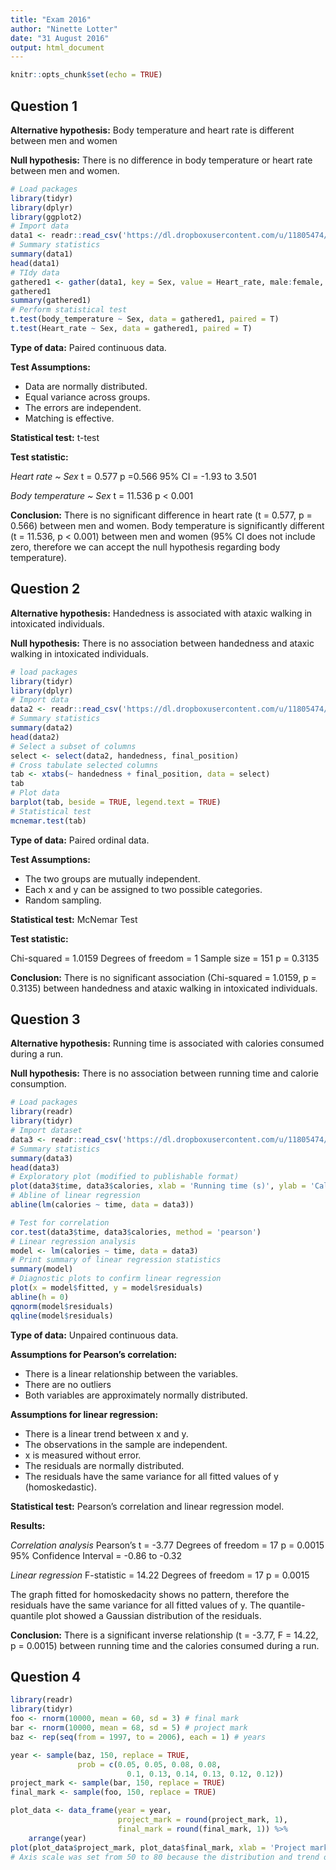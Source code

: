 ```yaml
---
title: "Exam 2016"
author: "Ninette Lotter"
date: "31 August 2016"
output: html_document
---
```


```r
knitr::opts_chunk$set(echo = TRUE)
```

## Question 1

**Alternative hypothesis:** Body temperature and heart rate is different between men and women

**Null hypothesis:** There is no difference in body temperature or heart rate between men and women.

```r
# Load packages
library(tidyr)
library(dplyr)
library(ggplot2)
# Import data
data1 <- readr::read_csv('https://dl.dropboxusercontent.com/u/11805474/painblogr/biostats/exam-data-2016/question1.csv')
# Summary statistics
summary(data1)
head(data1)
# TIdy data
gathered1 <- gather(data1, key = Sex, value = Heart_rate, male:female, na.rm = T)
gathered1
summary(gathered1)
# Perform statistical test
t.test(body_temperature ~ Sex, data = gathered1, paired = T)
t.test(Heart_rate ~ Sex, data = gathered1, paired = T)
```

**Type of data:** Paired continuous data.

**Test Assumptions:**

* Data are normally distributed.
* Equal variance across groups.
* The errors are independent.
* Matching is effective.

**Statistical test:** t-test

**Test statistic:**

_Heart rate ~ Sex_
t = 0.577
p =0.566
95% CI = -1.93 to 3.501

_Body temperature ~ Sex_
t = 11.536
p < 0.001

**Conclusion:** There is no significant difference in heart rate (t = 0.577, p = 0.566) between men and women. Body temperature is significantly different (t = 11.536, p < 0.001) between men and women (95% CI does not include zero, therefore we can accept the null hypothesis regarding body temperature).

## Question 2

**Alternative hypothesis:** Handedness is associated with ataxic walking in intoxicated individuals.

**Null hypothesis:** There is no association between handedness and ataxic walking in intoxicated individuals.

```r
# load packages
library(tidyr)
library(dplyr)
# Import data
data2 <- readr::read_csv('https://dl.dropboxusercontent.com/u/11805474/painblogr/biostats/exam-data-2016/question2.csv')
# Summary statistics
summary(data2)
head(data2)
# Select a subset of columns
select <- select(data2, handedness, final_position)
# Cross tabulate selected columns
tab <- xtabs(~ handedness + final_position, data = select)
tab
# Plot data
barplot(tab, beside = TRUE, legend.text = TRUE)
# Statistical test
mcnemar.test(tab)
```

**Type of data:** Paired ordinal data.

**Test Assumptions:**

* The two groups are mutually independent.
* Each x and y can be assigned to two possible categories.
* Random sampling.


**Statistical test:** McNemar Test

**Test statistic:**

Chi-squared = 1.0159
Degrees of freedom = 1
Sample size = 151
p = 0.3135

**Conclusion:** There is no significant association (Chi-squared = 1.0159, p = 0.3135) between handedness and ataxic walking in intoxicated individuals.

## Question 3

**Alternative hypothesis:** Running time is associated with calories consumed during a run.

**Null hypothesis:** There is no association between running time and calorie consumption.

```r
# Load packages
library(readr)
library(tidyr)
# Import dataset
data3 <- readr::read_csv('https://dl.dropboxusercontent.com/u/11805474/painblogr/biostats/exam-data-2016/question3.csv')
# Summary statistics
summary(data3)
head(data3)
# Exploratory plot (modified to publishable format)
plot(data3$time, data3$calories, xlab = 'Running time (s)', ylab = 'Calories consumed (cal)', main = 'Correlation between running time and calories consumed during run.')
# Abline of linear regression
abline(lm(calories ~ time, data = data3))

# Test for correlation 
cor.test(data3$time, data3$calories, method = 'pearson')
# Linear regression analysis
model <- lm(calories ~ time, data = data3)
# Print summary of linear regression statistics
summary(model)
# Diagnostic plots to confirm linear regression
plot(x = model$fitted, y = model$residuals)
abline(h = 0)
qqnorm(model$residuals)
qqline(model$residuals)
```

**Type of data:** Unpaired continuous data.

**Assumptions for Pearson's correlation:** 

* There is a linear relationship between the variables.
* There are no outliers
* Both variables are approximately normally distributed.

**Assumptions for linear regression:**

* There is a linear trend between x and y.
* The observations in the sample are independent.
* x is measured without error.
* The residuals are normally distributed.
* The residuals have the same variance for all fitted values of y (homoskedastic).

**Statistical test:** Pearson's correlation and linear regression model.

**Results:**

_Correlation analysis_
Pearson's t = -3.77
Degrees of freedom = 17
p = 0.0015
95% Confidence Interval = -0.86 to -0.32

_Linear regression_
F-statistic = 14.22
Degrees of freedom = 17
p = 0.0015

The graph fitted for homoskedacity shows no pattern, therefore the residuals have the same variance for all fitted values of y. 
The quantile-quantile plot showed a Gaussian distribution of the residuals. 

**Conclusion:** There is a significant inverse relationship (t = -3.77, F = 14.22, p = 0.0015) between running time and the calories consumed during a run.

## Question 4

```r
library(readr)
library(tidyr)
foo <- rnorm(10000, mean = 60, sd = 3) # final mark
bar <- rnorm(10000, mean = 68, sd = 5) # project mark
baz <- rep(seq(from = 1997, to = 2006), each = 1) # years

year <- sample(baz, 150, replace = TRUE,
               prob = c(0.05, 0.05, 0.08, 0.08, 
                          0.1, 0.13, 0.14, 0.13, 0.12, 0.12))
project_mark <- sample(bar, 150, replace = TRUE)
final_mark <- sample(foo, 150, replace = TRUE)

plot_data <- data_frame(year = year,
                        project_mark = round(project_mark, 1),
                        final_mark = round(final_mark, 1)) %>%
    arrange(year)
plot(plot_data$project_mark, plot_data$final_mark, xlab = 'Project mark (%)', ylab = 'Final mark (%)', main = 'Relationship between project mark and final mark.', ylim = c(50, 80), xlim = c(50, 80))
# Axis scale was set from 50 to 80 because the distribution and trend of the marks is easier to see.
```

